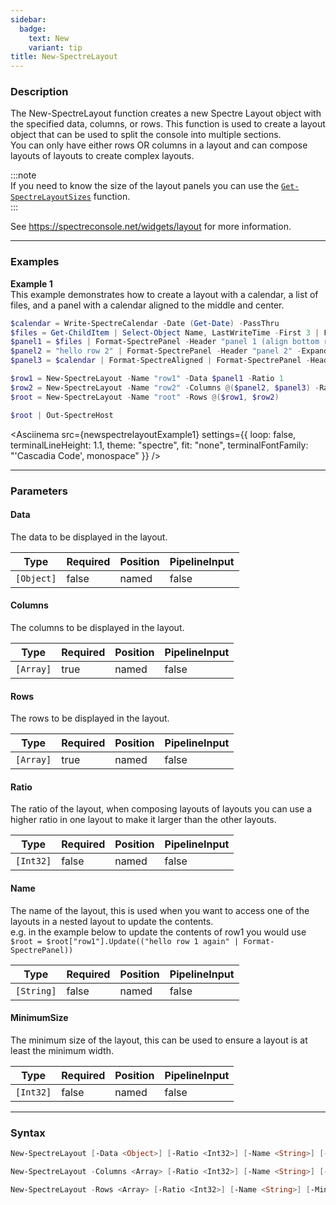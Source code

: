 ```yaml
---
sidebar:
  badge:
    text: New
    variant: tip
title: New-SpectreLayout
---
```









### Description

The New-SpectreLayout function creates a new Spectre Layout object with the specified data, columns, or rows. This function is used to create a layout object that can be used to split the console into multiple sections.  
You can only have either rows OR columns in a layout and can compose layouts of layouts to create complex layouts.  

:::note  
If you need to know the size of the layout panels you can use the [`Get-SpectreLayoutSizes`](https://pwshspectreconsole.com/reference/measurement/get-spectrelayoutsizes/) function.  
:::  

See https://spectreconsole.net/widgets/layout for more information.



---


### Examples


**Example 1**  
This example demonstrates how to create a layout with a calendar, a list of files, and a panel with a calendar aligned to the middle and center.



```powershell
$calendar = Write-SpectreCalendar -Date (Get-Date) -PassThru
$files = Get-ChildItem | Select-Object Name, LastWriteTime -First 3 | Format-SpectreTable | Format-SpectreAligned -HorizontalAlignment Right -VerticalAlignment Bottom
$panel1 = $files | Format-SpectrePanel -Header "panel 1 (align bottom right)" -Expand -Color Green
$panel2 = "hello row 2" | Format-SpectrePanel -Header "panel 2" -Expand -Color Blue
$panel3 = $calendar | Format-SpectreAligned | Format-SpectrePanel -Header "panel 3 (align middle center)" -Expand -Color Yellow

$row1 = New-SpectreLayout -Name "row1" -Data $panel1 -Ratio 1
$row2 = New-SpectreLayout -Name "row2" -Columns @($panel2, $panel3) -Ratio 2
$root = New-SpectreLayout -Name "root" -Rows @($row1, $row2)

$root | Out-SpectreHost
```
<Asciinema
    src={newspectrelayoutExample1}
    settings={{
        loop: false,
        terminalLineHeight: 1.1,
        theme: "spectre",
        fit: "none",
        terminalFontFamily: "'Cascadia Code', monospace"
    }}
/>


---


### Parameters
#### **Data**

The data to be displayed in the layout.






|Type      |Required|Position|PipelineInput|
|----------|--------|--------|-------------|
|`[Object]`|false   |named   |false        |



#### **Columns**

The columns to be displayed in the layout.






|Type     |Required|Position|PipelineInput|
|---------|--------|--------|-------------|
|`[Array]`|true    |named   |false        |



#### **Rows**

The rows to be displayed in the layout.






|Type     |Required|Position|PipelineInput|
|---------|--------|--------|-------------|
|`[Array]`|true    |named   |false        |



#### **Ratio**

The ratio of the layout, when composing layouts of layouts you can use a higher ratio in one layout to make it larger than the other layouts.






|Type     |Required|Position|PipelineInput|
|---------|--------|--------|-------------|
|`[Int32]`|false   |named   |false        |



#### **Name**

The name of the layout, this is used when you want to access one of the layouts in a nested layout to update the contents.  
e.g. in the example below to update the contents of row1 you would use `$root = $root["row1"].Update(("hello row 1 again" | Format-SpectrePanel))`






|Type      |Required|Position|PipelineInput|
|----------|--------|--------|-------------|
|`[String]`|false   |named   |false        |



#### **MinimumSize**

The minimum size of the layout, this can be used to ensure a layout is at least the minimum width.






|Type     |Required|Position|PipelineInput|
|---------|--------|--------|-------------|
|`[Int32]`|false   |named   |false        |





---


### Syntax
```powershell
New-SpectreLayout [-Data <Object>] [-Ratio <Int32>] [-Name <String>] [-MinimumSize <Int32>] [<CommonParameters>]
```
```powershell
New-SpectreLayout -Columns <Array> [-Ratio <Int32>] [-Name <String>] [-MinimumSize <Int32>] [<CommonParameters>]
```
```powershell
New-SpectreLayout -Rows <Array> [-Ratio <Int32>] [-Name <String>] [-MinimumSize <Int32>] [<CommonParameters>]
```
